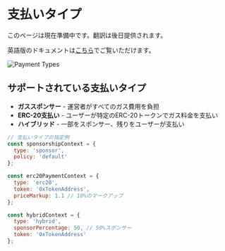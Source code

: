 # 支払いタイプ

このページは現在準備中です。翻訳は後日提供されます。

英語版のドキュメントは[こちら](/en/developer-tools/paymaster-api/payment-types)でご覧いただけます。

<div className="flex justify-center my-8">
  <img src="/assets/payment-types.png" alt="Payment Types" className="rounded-lg shadow-md max-w-full" />
</div>

## サポートされている支払いタイプ

- **ガススポンサー** - 運営者がすべてのガス費用を負担
- **ERC-20支払い** - ユーザーが特定のERC-20トークンでガス料金を支払い
- **ハイブリッド** - 一部をスポンサー、残りをユーザーが支払い

```javascript
// 支払いタイプの指定例
const sponsorshipContext = {
  type: 'sponsor',
  policy: 'default'
};

const erc20PaymentContext = {
  type: 'erc20',
  token: '0xTokenAddress',
  priceMarkup: 1.1 // 10%のマークアップ
};

const hybridContext = {
  type: 'hybrid',
  sponsorPercentage: 50, // 50%スポンサー
  token: '0xTokenAddress'
};
``` 
